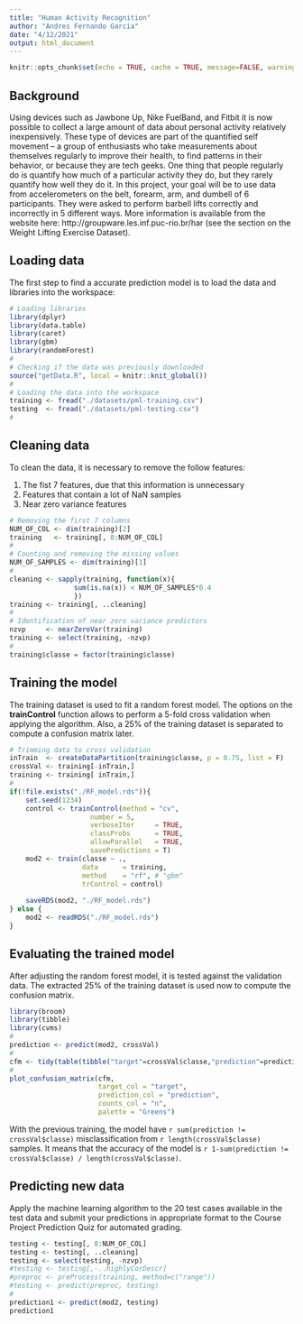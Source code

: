 ```yaml
---
title: "Human Activity Recognition"
author: "Andres Fernando Garcia"
date: "4/12/2021"
output: html_document
---
```


```r
knitr::opts_chunk$set(echo = TRUE, cache = TRUE, message=FALSE, warning = FALSE)
```

## Background
Using devices such as Jawbone Up, Nike FuelBand, and Fitbit it is now possible to collect a large amount of data about personal activity relatively inexpensively. These type of devices are part of the quantified self movement – a group of enthusiasts who take measurements about themselves regularly to improve their health, to find patterns in their behavior, or because they are tech geeks. One thing that people regularly do is quantify how much of a particular activity they do, but they rarely quantify how well they do it. In this project, your goal will be to use data from accelerometers on the belt, forearm, arm, and dumbell of 6 participants. They were asked to perform barbell lifts correctly and incorrectly in 5 different ways. More information is available from the website here: http://groupware.les.inf.puc-rio.br/har (see the section on the Weight Lifting Exercise Dataset). 

## Loading data
The first step to find a accurate prediction model is to load the data and libraries into the workspace:

```r
# Loading libraries
library(dplyr)
library(data.table)
library(caret)
library(gbm)
library(randomForest)
#
# Checking if the data was previously downloaded
source("getData.R", local = knitr::knit_global())
#
# Loading the data into the workspace
training <- fread("./datasets/pml-training.csv")
testing  <- fread("./datasets/pml-testing.csv")
#
```
## Cleaning data
To clean the data, it is necessary to remove the follow features:   

1. The fist 7 features, due that this information is unnecessary  
2. Features that contain a lot of NaN samples  
3. Near zero variance features  

```r
# Removing the first 7 columns
NUM_OF_COL <- dim(training)[2]
training   <- training[, 8:NUM_OF_COL]
#
# Counting and removing the missing values
NUM_OF_SAMPLES <- dim(training)[1]
#
cleaning <- sapply(training, function(x){
                sum(is.na(x)) < NUM_OF_SAMPLES*0.4
                })
training <- training[, ..cleaning]
#
# Identification of near zero variance predictors
nzvp     <- nearZeroVar(training)
training <- select(training, -nzvp)
#
training$classe = factor(training$classe)
```
## Training the model
The training dataset is used to fit a random forest model. The options on the **trainControl** function allows to perform a 5-fold cross validation when applying the algorithm. Also, a 25% of the training dataset is separated to compute a confusion matrix later.

```r
# Trimming data to cross validation
inTrain  <- createDataPartition(training$classe, p = 0.75, list = F)
crossVal <- training[-inTrain,]
training <- training[ inTrain,]
#
if(!file.exists("./RF_model.rds")){
    set.seed(1234)
    control <- trainControl(method = "cv",
                    number = 5, 
                    verboseIter     = TRUE,
                    classProbs      = TRUE,
                    allowParallel   = TRUE,
                    savePredictions = T)
    mod2 <- train(classe ~ ., 
                  data      = training, 
                  method    = "rf", # "gbm"
                  trControl = control)
    
    saveRDS(mod2, "./RF_model.rds")
} else {
    mod2 <- readRDS("./RF_model.rds")
}
```
## Evaluating the trained model
After adjusting the random forest model, it is tested against the validation data. The extracted 25% of the training dataset is used now to compute the confusion matrix.
```r
library(broom)
library(tibble) 
library(cvms)
#
prediction <- predict(mod2, crossVal)
#
cfm <- tidy(table(tibble("target"=crossVal$classe,"prediction"=prediction)))
#
plot_confusion_matrix(cfm, 
                      target_col = "target", 
                      prediction_col = "prediction",
                      counts_col = "n",
                      palette = "Greens")
```

With the previous training, the model have `r sum(prediction != crossVal$classe)` misclassification from `r length(crossVal$classe)` samples. It means that the accuracy of the model is `r 1-sum(prediction != crossVal$classe) / length(crossVal$classe)`.

## Predicting new data  
Apply the machine learning algorithm to the 20 test cases available in the test data and submit your predictions in appropriate format to the Course Project Prediction Quiz for automated grading. 

```r
testing <- testing[, 8:NUM_OF_COL]
testing <- testing[, ..cleaning]
testing <- select(testing, -nzvp)
#testing <- testing[,-..highlyCorDescr]
#preproc <- preProcess(training, method=c("range"))
#testing <- predict(preproc, testing)
#
prediction1 <- predict(mod2, testing)
prediction1
```


